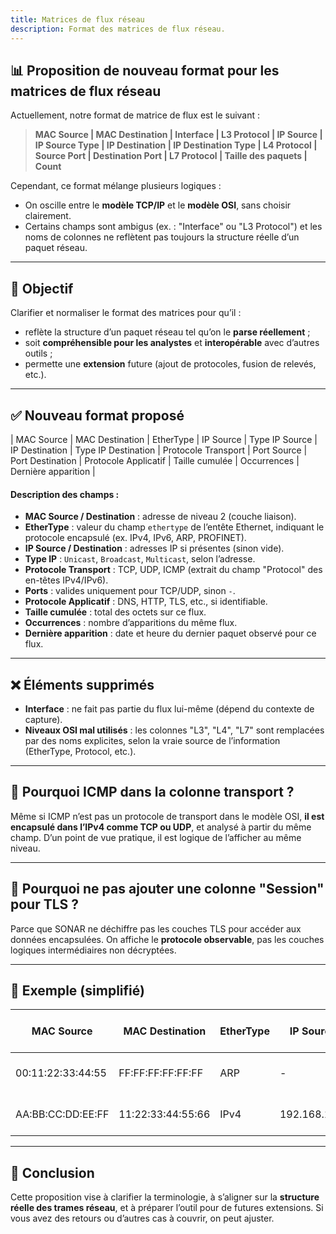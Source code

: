 ```yaml
---
title: Matrices de flux réseau
description: Format des matrices de flux réseau.
---
```


## 📊 Proposition de nouveau format pour les matrices de flux réseau

Actuellement, notre format de matrice de flux est le suivant :

> **MAC Source | MAC Destination | Interface | L3 Protocol | IP Source | IP Source Type | IP Destination | IP Destination Type | L4 Protocol | Source Port | Destination Port | L7 Protocol | Taille des paquets | Count**

Cependant, ce format mélange plusieurs logiques :

* On oscille entre le **modèle TCP/IP** et le **modèle OSI**, sans choisir clairement.
* Certains champs sont ambigus (ex. : "Interface" ou "L3 Protocol") et les noms de colonnes ne reflètent pas toujours la structure réelle d’un paquet réseau.

---

## 🎯 Objectif

Clarifier et normaliser le format des matrices pour qu’il :

* reflète la structure d’un paquet réseau tel qu’on le **parse réellement** ;
* soit **compréhensible pour les analystes** et **interopérable** avec d’autres outils ;
* permette une **extension** future (ajout de protocoles, fusion de relevés, etc.).

---

## ✅ Nouveau format proposé

\| MAC Source | MAC Destination | EtherType | IP Source | Type IP Source | IP Destination | Type IP Destination | Protocole Transport | Port Source | Port Destination | Protocole Applicatif | Taille cumulée | Occurrences | Dernière apparition |

#### Description des champs :

* **MAC Source / Destination** : adresse de niveau 2 (couche liaison).
* **EtherType** : valeur du champ `ethertype` de l’entête Ethernet, indiquant le protocole encapsulé (ex. IPv4, IPv6, ARP, PROFINET).
* **IP Source / Destination** : adresses IP si présentes (sinon vide).
* **Type IP** : `Unicast`, `Broadcast`, `Multicast`, selon l’adresse.
* **Protocole Transport** : TCP, UDP, ICMP (extrait du champ "Protocol" des en-têtes IPv4/IPv6).
* **Ports** : valides uniquement pour TCP/UDP, sinon `-`.
* **Protocole Applicatif** : DNS, HTTP, TLS, etc., si identifiable.
* **Taille cumulée** : total des octets sur ce flux.
* **Occurrences** : nombre d’apparitions du même flux.
* **Dernière apparition** : date et heure du dernier paquet observé pour ce flux.

---

## ❌ Éléments supprimés

* **Interface** : ne fait pas partie du flux lui-même (dépend du contexte de capture).
* **Niveaux OSI mal utilisés** : les colonnes "L3", "L4", "L7" sont remplacées par des noms explicites, selon la vraie source de l’information (EtherType, Protocol, etc.).

---

## 🧠 Pourquoi ICMP dans la colonne transport ?

Même si ICMP n’est pas un protocole de transport dans le modèle OSI, **il est encapsulé dans l’IPv4 comme TCP ou UDP**, et analysé à partir du même champ. D’un point de vue pratique, il est logique de l’afficher au même niveau.

---

## 🧠 Pourquoi ne pas ajouter une colonne "Session" pour TLS ?

Parce que SONAR ne déchiffre pas les couches TLS pour accéder aux données encapsulées. On affiche le **protocole observable**, pas les couches logiques intermédiaires non décryptées.

---

## 📌 Exemple (simplifié)

| MAC Source             | MAC Destination        | EtherType | IP Source    | Type IP Source | IP Destination | Type IP Destination | Transport | Port Src | Port Dst | Application | Taille | Occurrence | Dernière apparition |
| ---------------------- | ---------------------- | --------- | ------------ | -------------- | -------------- | ------------------- | --------- | -------- | -------- | ----------- | ------ | ---------- | ------------------- |
| 00:11:22:33:44:55      | FF\:FF\:FF\:FF\:FF\:FF | ARP       | -            | -              | -              | -                   | -         | -        | -        | -           | 128    | 3          | 2025-06-13 13:32:45 |
| AA\:BB\:CC\:DD\:EE\:FF | 11:22:33:44:55:66      | IPv4      | 192.168.1.12 | Unicast        | 192.168.1.1    | Unicast             | TCP       | 443      | 52428    | TLS         | 18200  | 7          | 2025-06-13 13:32:49 |

---

## 🧾 Conclusion

Cette proposition vise à clarifier la terminologie, à s’aligner sur la **structure réelle des trames réseau**, et à préparer l’outil pour de futures extensions. Si vous avez des retours ou d’autres cas à couvrir, on peut ajuster.
